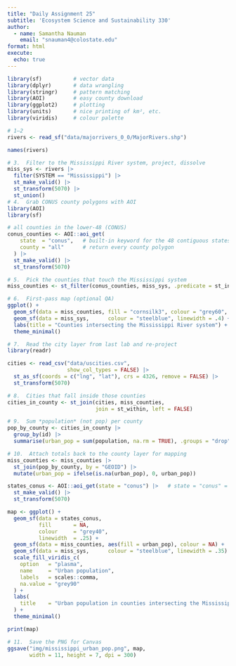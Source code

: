 ```yaml
---
title: "Daily Assignment 25"
subtitle: 'Ecosystem Science and Sustainability 330'
author:
  - name: Samantha Nauman
    email: "snauman4@colostate.edu"
format: html
execute:
  echo: true
---
```

```r
library(sf)          # vector data
library(dplyr)       # data wrangling
library(stringr)     # pattern matching
library(AOI)         # easy county download
library(ggplot2)     # plotting
library(units)       # nice printing of km², etc.
library(viridis)     # colour palette

# 1–2
rivers <- read_sf("data/majorrivers_0_0/MajorRivers.shp")        

names(rivers)

# 3.  Filter to the Mississippi River system, project, dissolve 
miss_sys <- rivers |>
  filter(SYSTEM == "Mississippi") |>
  st_make_valid() |>
  st_transform(5070) |>         
  st_union()                     
# 4.  Grab CONUS county polygons with AOI 
library(AOI)
library(sf)

# all counties in the lower‑48 (CONUS)
conus_counties <- AOI::aoi_get(
    state  = "conus",   # built‑in keyword for the 48 contiguous states
    county = "all"      # return every county polygon
  ) |>
  st_make_valid() |>
  st_transform(5070) 

# 5.  Pick the counties that touch the Mississippi system 
miss_counties <- st_filter(conus_counties, miss_sys, .predicate = st_intersects)

# 6.  First‑pass map (optional QA) 
ggplot() +
  geom_sf(data = miss_counties, fill = "cornsilk3", colour = "grey60", linewidth = .25) +
  geom_sf(data = miss_sys,      colour = "steelblue", linewidth = .4) +
  labs(title = "Counties intersecting the Mississippi River system") +
  theme_minimal()

# 7.  Read the city layer from last lab and re‑project 
library(readr)

cities <- read_csv("data/uscities.csv",
                   show_col_types = FALSE) |>
  st_as_sf(coords = c("lng", "lat"), crs = 4326, remove = FALSE) |>
  st_transform(5070)

# 8.  Cities that fall inside those counties 
cities_in_county <- st_join(cities, miss_counties,
                            join = st_within, left = FALSE)

# 9.  Sum *population* (not pop) per county 
pop_by_county <- cities_in_county |>
  group_by(id) |>
  summarise(urban_pop = sum(population, na.rm = TRUE), .groups = "drop")

# 10.  Attach totals back to the county layer for mapping 
miss_counties <- miss_counties |>
  st_join(pop_by_county, by = "GEOID") |>
  mutate(urban_pop = ifelse(is.na(urban_pop), 0, urban_pop))

states_conus <- AOI::aoi_get(state = "conus") |>   # state = "conus" = lower‑48
  st_make_valid() |>
  st_transform(5070) 

map <- ggplot() +
  geom_sf(data = states_conus,
          fill       = NA,
          colour     = "grey40",
          linewidth  = .25) +
  geom_sf(data = miss_counties, aes(fill = urban_pop), colour = NA) +
  geom_sf(data = miss_sys,      colour = "steelblue", linewidth = .35) +
  scale_fill_viridis_c(
    option   = "plasma",
    name     = "Urban population",
    labels   = scales::comma,
    na.value = "grey90"
  ) +
  labs(
    title    = "Urban population in counties intersecting the Mississippi River system"
  ) +
  theme_minimal()

print(map)

# 11.  Save the PNG for Canvas 
ggsave("img/mississippi_urban_pop.png", map,
       width = 11, height = 7, dpi = 300)
```